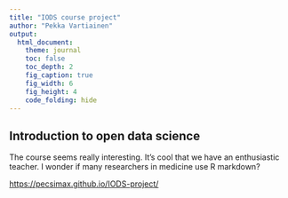 ```yaml
---
title: "IODS course project"
author: "Pekka Vartiainen"
output:
  html_document:
    theme: journal
    toc: false
    toc_depth: 2
    fig_caption: true
    fig_width: 6
    fig_height: 4
    code_folding: hide
---
```


## Introduction to open data science 

The course seems really interesting. It's cool that we have an enthusiastic teacher. I wonder if many researchers in medicine use R markdown?  

[https://pecsimax.github.io/IODS-project/](https://pecsimax.github.io/IODS-project/)